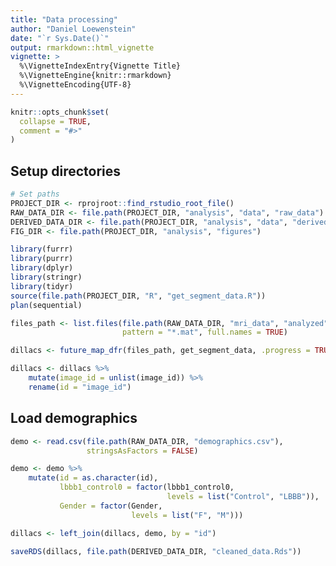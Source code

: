 ```yaml
---
title: "Data processing"
author: "Daniel Loewenstein"
date: "`r Sys.Date()`"
output: rmarkdown::html_vignette
vignette: >
  %\VignetteIndexEntry{Vignette Title}
  %\VignetteEngine{knitr::rmarkdown}
  %\VignetteEncoding{UTF-8}
---
```


```r
knitr::opts_chunk$set(
  collapse = TRUE,
  comment = "#>"
)
```

## Setup directories

```r
# Set paths
PROJECT_DIR <- rprojroot::find_rstudio_root_file()
RAW_DATA_DIR <- file.path(PROJECT_DIR, "analysis", "data", "raw_data")
DERIVED_DATA_DIR <- file.path(PROJECT_DIR, "analysis", "data", "derived_data")
FIG_DIR <- file.path(PROJECT_DIR, "analysis", "figures")
```

```r
library(furrr)
library(purrr)
library(dplyr)
library(stringr)
library(tidyr)
source(file.path(PROJECT_DIR, "R", "get_segment_data.R"))
plan(sequential)
```

```r
files_path <- list.files(file.path(RAW_DATA_DIR, "mri_data", "analyzed"), 
                         pattern = "*.mat", full.names = TRUE)

dillacs <- future_map_dfr(files_path, get_segment_data, .progress = TRUE)

```

```r
dillacs <- dillacs %>%
    mutate(image_id = unlist(image_id)) %>%
    rename(id = "image_id")
```

## Load demographics

```r
demo <- read.csv(file.path(RAW_DATA_DIR, "demographics.csv"),
                 stringsAsFactors = FALSE)

demo <- demo %>% 
    mutate(id = as.character(id),
           lbbb1_control0 = factor(lbbb1_control0,
                                   levels = list("Control", "LBBB")),
           Gender = factor(Gender,
                           levels = list("F", "M")))

```

```r
dillacs <- left_join(dillacs, demo, by = "id")
```

```r
saveRDS(dillacs, file.path(DERIVED_DATA_DIR, "cleaned_data.Rds"))
```

